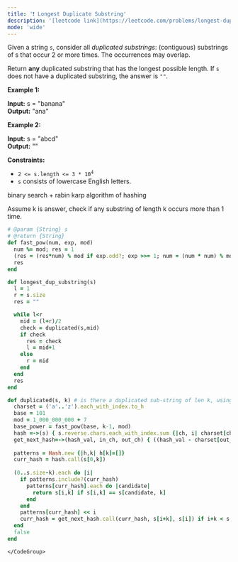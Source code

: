 ```yaml
---
title: '❗️ Longest Duplicate Substring'
description: '[leetcode link](https://leetcode.com/problems/longest-duplicate-substring/description/)'
mode: 'wide'
---
```

<Tabs>
  <Tab title="Question" icon="circle-question" iconType="regular">
    <Card>
      <p>Given a string <code>s</code>, consider all <em>duplicated substrings</em>: (contiguous) substrings of s that occur 2 or more times.&nbsp;The occurrences&nbsp;may overlap.</p>  <p>Return <strong>any</strong> duplicated&nbsp;substring that has the longest possible length.&nbsp;If <code>s</code> does not have a duplicated substring, the answer is <code>&quot;&quot;</code>.</p>   <p><strong class="example">Example 1:</strong></p> <strong>Input:</strong> s = "banana" <br/> <strong>Output:</strong> "ana" <p><strong class="example">Example 2:</strong></p> <strong>Input:</strong> s = "abcd" <br/> <strong>Output:</strong> ""   <p><strong>Constraints:</strong></p>  <ul>  <li><code>2 &lt;= s.length &lt;= 3 * 10<sup>4</sup></code></li>  <li><code>s</code> consists of lowercase English letters.</li> </ul> 
    </Card>
  </Tab>
  <Tab title="Solution" icon="lightbulb" iconType="regular" >
    <Card>
      binary search + rabin karp algorithm of hashing

Assume k is answer, check if any substring of length k occurs more than 1 time. 
    </Card>
  <Expandable title="code">
    <CodeGroup dropdown>
```ruby title="Longest Duplicate Substring" lines
# @param {String} s
# @return {String}
def fast_pow(num, exp, mod)
  num %= mod; res = 1
  (res = (res*num) % mod if exp.odd?; exp >>= 1; num = (num * num) % mod) while exp > 0
  res
end

def longest_dup_substring(s)
  l = 1
  r = s.size
  res = ""

  while l<r
    mid = (l+r)/2
    check = duplicated(s,mid)
    if check
      res = check
      l = mid+1
    else
      r = mid
    end
  end
  res
end

def duplicated(s, k) # is there a duplicated sub-string of len k, using rabin-karp
  charset = ('a'..'z').each_with_index.to_h
  base = 101
  mod = 1_000_000_000 + 7
  base_power = fast_pow(base, k-1, mod)
  hash =->(s) { s.reverse.chars.each_with_index.sum {|ch, i| charset[ch] * fast_pow(base, i, mod)} % mod }
  get_next_hash=->(hash_val, in_ch, out_ch) { ((hash_val - charset[out_ch] * base_power) * base + charset[in_ch]) % mod }
  
  patterns = Hash.new {|h,k| h[k]=[]}
  curr_hash = hash.call(s[0,k])
  
  (0..s.size-k).each do |i|
    if patterns.include?(curr_hash)
      patterns[curr_hash].each do |candidate|
        return s[i,k] if s[i,k] == s[candidate, k]
      end
    end
    patterns[curr_hash] << i
    curr_hash = get_next_hash.call(curr_hash, s[i+k], s[i]) if i+k < s.size
  end
  false
end

```
    </CodeGroup>
  </Expandable>
  </Tab>
</Tabs>